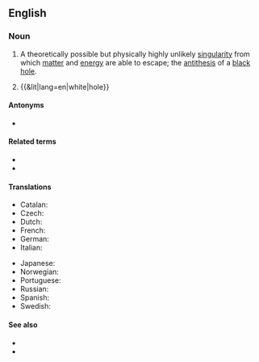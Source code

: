 {{also|white-hole}}
==English==
{{wikipedia}}

===Noun===
{{en-noun}}

# {{lb|en|astrophysics}} A theoretically possible but physically highly unlikely [[singularity]] from which [[matter]] and [[energy]] are able to escape; the [[antithesis]] of a [[black hole]].
# {{&lit|lang=en|white|hole}}

====Antonyms====
* {{l|en|black hole}}

====Related terms====
* {{l|en|black hole}}
* {{l|en|wormhole}}

====Translations====
{{trans-top|singularity}}
* Catalan: {{t|ca|forat blanc|m}}
* Czech: {{t|cs|bílá díra|f}}
* Dutch: {{t|nl|wit gat|n}}
* French: {{t+|fr|trou blanc|m}}
* German: {{t|de|Weißes Loch|n}}
* Italian: {{t|it|buco bianco|m}}
{{trans-mid}}
* Japanese: {{t|ja|ホワイトホール|tr=howaito hōru}}
* Norwegian: {{t|no|hvitt hull|n}}
* Portuguese: {{t|pt|buraco branco|m}}
* Russian: {{t+|ru|белая дыра́|f}}
* Spanish: {{t|es|agujero blanco|m}}
* Swedish: {{t|sv|vitt hål|n}}
{{trans-bottom}}

====See also====
* {{l|en|star}}
* {{l|en|neutron star}}